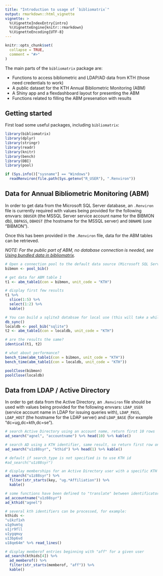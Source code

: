```yaml
---
title: "Introduction to usage of `bibliomatrix`"
output: rmarkdown::html_vignette
vignette: >
  %\VignetteIndexEntry{intro}
  %\VignetteEngine{knitr::rmarkdown}
  %\VignetteEncoding{UTF-8}
---
```


```r
knitr::opts_chunk$set(
  collapse = TRUE,
  comment = "#>"
)
```

The main parts of the `bibliomatrix` package are:

- Functions to access bibliometric and LDAP/AD data from KTH (those need credentials to work)
- A public dataset for the KTH Annual Bibliometric Monitoring (ABM)
- A Shiny app and a flexdashboard layout for presenting the ABM
- Functions related to filling the ABM presenation with results

## Getting started

First load some useful packages, including `bibliomatrix`:

```r
library(bibliomatrix)
library(dplyr)
library(stringr)
library(readr)
library(knitr)
library(bench)
library(DBI)
library(pool)

if (Sys.info()["sysname"] == "Windows") 
  readRenviron(file.path(Sys.getenv("R_USER"), ".Renviron"))
```

## Data for Annual Bibliometric Monitoring (ABM)

In order to get data from the Microsoft SQL Server database, an `.Renviron` file is currently required with values being provided for the following envvars: `DBUSER` (the MSSQL Server service account name for the BIBMON db), `DBPASS`, `DBHOST` (the hostname for the MSSQL server) and `DBNAME` (use "BIBMON").

Once this has been provided in the `.Renviron` file, data for the ABM tables can be retrieved.

*NOTE: For the public part of ABM, no database connection is needed, see [Using bundled data in bibliomatrix](public-data.html).*

```r
# Open a connection pool to the default data source (Microsoft SQL Server BIBMON database)
bibmon <- pool_bib()

# get data for ABM table 1
t1 <- abm_table1(con = bibmon, unit_code = "KTH")

# display first few results
t1 %>% 
  slice(1:5) %>% 
  select(1:2) %>% 
  kable()

# You can build a sqlite3 databsae for local use (this will take a while the first time)
db_sync()
localdb <- pool_bib("sqlite")
t2 <- abm_table1(con = localdb, unit_code = "KTH")

# are the results the same?
identical(t1, t2)

# what about performance?
bench_time(abm_table1(con = bibmon, unit_code = "KTH"))
bench_time(abm_table1(con = localdb, unit_code = "KTH"))

poolClose(bibmon)
poolClose(localdb)
```

## Data from LDAP / Active Directory

In order to get data from the Active Directory, an `.Renviron` file should be used with values being provided for the following envvars: `LDAP_USER` (service account name in LDAP for issuing queries with), `LDAP_PASS`, `LDAP_HOST` (the hostname for the LDAP server) and `LDAP_BASE` (for example "dc=ug,dc=kth,dc=se").

```r
# search Active Directory using an account name, return first 10 rows
ad_search("agnel", "accountname") %>% head(10) %>% kable()

# search AD using a KTH identifier, same result, so return first row only
ad_search("u1z88syr", "kthid") %>% head(1) %>% kable()

# default if search_type is not specified is to use KTH id
#ad_search("u1z88syr")

# display memberships for an Active Directory user with a specific KTH id
ad_search("u1z88syr") %>% 
  filter(str_starts(key, "ug.*Affiliation")) %>% 
  kable() 

# some functions have been defined to "translate" between identificators
ad_accountname("u1z88syr")
ad_kthid("agnel")

# several kth identifiers can be processed, for example:
kthids <-
"u1kzf1xh
u1g9umtq
u1jr9fll 
u1ygqmuy
u13bp6vd
u18qe64m" %>% read_lines()

# display memberof entries beginning with "aff" for a given user
ad_search(kthids[4]) %>% 
  ad_memberof() %>% 
  filter(str_starts(memberof, "aff")) %>%
  kable()
```

